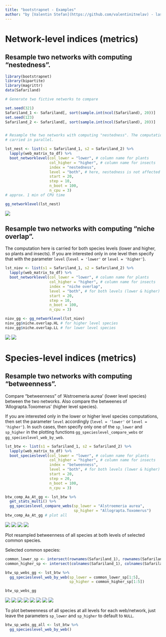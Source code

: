 ```yaml
---
title: "bootstrapnet - Examples"
author: "by [Valentin Stefan](https://github.com/valentinitnelav) - last update `r format(Sys.time(), '%d %B %Y')`"
---
```


# Network-level indices (metrics)

## Resample two networks with computing "nestedness".

``` r
library(bootstrapnet)
library(bipartite)
library(magrittr)
data(Safariland)

# Generate two fictive networks to compare

set.seed(321)
Safariland_1 <- Safariland[, sort(sample.int(ncol(Safariland), 20))]
set.seed(123)
Safariland_2 <- Safariland[, sort(sample.int(ncol(Safariland), 20))]


# Resample the two networks with computing "nestedness". The computation is
# carried in parallel.

lst_nest <- list(s1 = Safariland_1, s2 = Safariland_2) %>%
  lapply(web_matrix_to_df) %>%
  boot_networklevel(col_lower = "lower", # column name for plants
                    col_higher = "higher", # column name for insects
                    index = "nestedness",
                    level = "both", # here, nestedness is not affected by level
                    start = 20,
                    step = 10,
                    n_boot = 100,
                    n_cpu = 3)
# approx. 1 min of CPU time

gg_networklevel(lst_nest)
```

<!--
saveRDS(lst_nest, file = "man/figures/README-example-nestedness-1-lst.rds")
lst_nest <- readRDS(file = "man/figures/README-example-nestedness-1-lst.rds")

library(ggplot2)

ggsave(filename = "man/figures/README-example-nestedness-1.png",
       width = 15, height = 10, units = "cm", dpi = 150)
-->

![](man/figures/README-example-nestedness-1.png)


## Resample two networks with computing "niche overlap".

The computation here is carried for both species levels (lower and higher, so plants and insects). If you are interested only in one level then specify that with the parameter `level` (`level = 'lower'` or `level = 'higher'`).

``` r
lst_niov <- list(s1 = Safariland_1, s2 = Safariland_2) %>%
  lapply(web_matrix_to_df) %>%
  boot_networklevel(col_lower = "lower", # column name for plants
                    col_higher = "higher", # column name for insects
                    index = "niche overlap",
                    level = "both", # for both levels (lower & higher)
                    start = 20,
                    step = 10,
                    n_boot = 100,
                    n_cpu = 3)

niov_gg <- gg_networklevel(lst_niov)
niov_gg$niche.overlap.HL # for higher level species
niov_gg$niche.overlap.LL # for lower level species
```

<!--
saveRDS(lst_niov, file = "man/figures/README-example-niche-overlap-1-lst.rds")
lst_niov <- readRDS(file = "man/figures/README-example-niche-overlap-1-lst.rds")

ggsave(filename = "man/figures/README-example-niche-overlap-HL.png",
       plot = niov_gg$niche.overlap.HL,
       width = 15, height = 10, units = "cm", dpi = 150)
ggsave(filename = "man/figures/README-example-niche-overlap-LL.png",
       plot = niov_gg$niche.overlap.LL,
       width = 15, height = 10, units = "cm", dpi = 150)
-->

![](man/figures/README-example-niche-overlap-HL.png)
![](man/figures/README-example-niche-overlap-LL.png)


# Species-level indices (metrics)

## Resample two networks with computing "betweenness".

Compare "betweenness" of 'Alstroemeria aurea' (lower level species) between the two networks.
Also compare the betweenes of 'Allograpta.Toxomerus' (higher level species).

If you are interested only in the lower or higher level species computations, then set the parameter `level` accordingly (`level = 'lower'` or `level = 'higher'`). In such cases, then specify only one of the `sp_lower` and `sp_higher` in the plotting functions `gg_specieslevel_compare_webs` or `gg_specieslevel_web_by_web`.

``` r
lst_btw <- list(s1 = Safariland_1, s2 = Safariland_2) %>%
  lapply(web_matrix_to_df) %>%
  boot_specieslevel(col_lower = "lower", # column name for plants
                    col_higher = "higher", # column name for insects
                    index = "betweenness",
                    level = "both", # for both levels (lower & higher)
                    start = 20,
                    step = 20,
                    n_boot = 100,
                    n_cpu = 3)

btw_comp_Aa_At_gg <- lst_btw %>%
  get_stats_multi() %>%
  gg_specieslevel_compare_webs(sp_lower = "Alstroemeria aurea",
                               sp_higher = "Allograpta.Toxomerus")
btw_comp_Aa_At_gg # plot all
```

<!--
saveRDS(lst_btw, file = "man/figures/README-example-betweenness-1-lst.rds")
lst_btw <- readRDS(file = "man/figures/README-example-betweenness-1-lst.rds")

ggsave(filename = "man/figures/README-example-betweenness-LL.png",
       plot = btw_comp_Aa_At_gg$lower_level,
       width = 15, height = 10, units = "cm", dpi = 150)
ggsave(filename = "man/figures/README-example-betweenness-LLW.png",
       plot = btw_comp_Aa_At_gg$lower_level_weighted,
       width = 15, height = 10, units = "cm", dpi = 150)
ggsave(filename = "man/figures/README-example-betweenness-HL.png",
       plot = btw_comp_Aa_At_gg$higher_level,
       width = 15, height = 10, units = "cm", dpi = 150)
ggsave(filename = "man/figures/README-example-betweenness-HLW.png",
       plot = btw_comp_Aa_At_gg$higher_level_weighted,
       width = 15, height = 10, units = "cm", dpi = 150)
-->

![](man/figures/README-example-betweenness-LL.png)
![](man/figures/README-example-betweenness-LLW.png)
![](man/figures/README-example-betweenness-HL.png)
![](man/figures/README-example-betweenness-HLW.png)


Plot resampled betweenness of all species at both levels of selected common species.

Selected common species:

``` r
common_lower_sp <- intersect(rownames(Safariland_1), rownames(Safariland_2))
common_higher_sp <- intersect(colnames(Safariland_1), colnames(Safariland_2))

btw_sp_webs_gg <- lst_btw %>%
  gg_specieslevel_web_by_web(sp_lower = common_lower_sp[1:5],
                             sp_higher = common_higher_sp[1:5])

btw_sp_webs_gg
```

<!--
ggsave(filename = "man/figures/README-example-betweenness-common-sp-S1LL.png",
       plot = btw_sp_webs_gg$s1.lower_level,
       width = 15, height = 10, units = "cm", dpi = 150)
ggsave(filename = "man/figures/README-example-betweenness-common-sp-S1LLW.png",
       plot = btw_sp_webs_gg$s1.lower_level_weighted,
       width = 15, height = 10, units = "cm", dpi = 150)
ggsave(filename = "man/figures/README-example-betweenness-common-sp-S1HL.png",
       plot = btw_sp_webs_gg$s1.higher_level,
       width = 15, height = 10, units = "cm", dpi = 150)
ggsave(filename = "man/figures/README-example-betweenness-common-sp-S1HLW.png",
       plot = btw_sp_webs_gg$s1.higher_level_weighted,
       width = 15, height = 10, units = "cm", dpi = 150)

ggsave(filename = "man/figures/README-example-betweenness-common-sp-S2LL.png",
       plot = btw_sp_webs_gg$s2.lower_level,
       width = 15, height = 10, units = "cm", dpi = 150)
ggsave(filename = "man/figures/README-example-betweenness-common-sp-S2LLW.png",
       plot = btw_sp_webs_gg$s2.lower_level_weighted,
       width = 15, height = 10, units = "cm", dpi = 150)
ggsave(filename = "man/figures/README-example-betweenness-common-sp-S2HL.png",
       plot = btw_sp_webs_gg$s2.higher_level,
       width = 15, height = 10, units = "cm", dpi = 150)
ggsave(filename = "man/figures/README-example-betweenness-common-sp-S2HLW.png",
       plot = btw_sp_webs_gg$s2.higher_level_weighted,
       width = 15, height = 10, units = "cm", dpi = 150)
-->

![](man/figures/README-example-betweenness-common-sp-S1LL.png)
![](man/figures/README-example-betweenness-common-sp-S1LLW.png)
![](man/figures/README-example-betweenness-common-sp-S1HL.png)
![](man/figures/README-example-betweenness-common-sp-S1HLW.png)
![](man/figures/README-example-betweenness-common-sp-S2LL.png)
![](man/figures/README-example-betweenness-common-sp-S2LLW.png)
![](man/figures/README-example-betweenness-common-sp-S2HL.png)
![](man/figures/README-example-betweenness-common-sp-S2HLW.png)

To plot betweenness of all species at all levels for each web/network, just leave the parameters `sp_lower` and `sp_higher` to default to `NULL`.

``` r
btw_sp_webs_gg_all <- lst_btw %>%
  gg_specieslevel_web_by_web()
```
